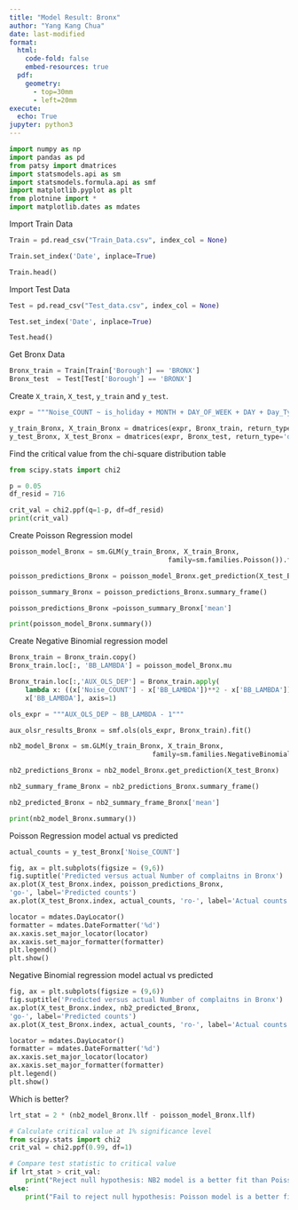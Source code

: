 ```yaml
---
title: "Model Result: Bronx"
author: "Yang Kang Chua"
date: last-modified
format:
  html:
    code-fold: false
    embed-resources: true
  pdf: 
    geometry: 
      - top=30mm
      - left=20mm
execute:
  echo: True
jupyter: python3
---
```


```python
import numpy as np
import pandas as pd
from patsy import dmatrices
import statsmodels.api as sm
import statsmodels.formula.api as smf
import matplotlib.pyplot as plt
from plotnine import *
import matplotlib.dates as mdates

```

Import Train Data
```python
Train = pd.read_csv("Train_Data.csv", index_col = None)

Train.set_index('Date', inplace=True)

Train.head()

```

Import Test Data

```python
Test = pd.read_csv("Test_data.csv", index_col = None)

Test.set_index('Date', inplace=True)

Test.head()
```

Get Bronx Data

```python
Bronx_train = Train[Train['Borough'] == 'BRONX']
Bronx_test  = Test[Test['Borough'] == 'BRONX']

```

Create `X_train`, `X_test`, `y_train` and `y_test`.
```python
expr = """Noise_COUNT ~ is_holiday + MONTH + DAY_OF_WEEK + DAY + Day_Type + TAVG + TMAX + TMIN + PRCP + Population + Home_Value + House_Income"""

y_train_Bronx, X_train_Bronx = dmatrices(expr, Bronx_train, return_type='dataframe')
y_test_Bronx, X_test_Bronx = dmatrices(expr, Bronx_test, return_type='dataframe')
```

Find the critical value from the chi-square distribution table
```python
from scipy.stats import chi2

p = 0.05
df_resid = 716

crit_val = chi2.ppf(q=1-p, df=df_resid)
print(crit_val)

```

Create Poisson Regression model

```python
poisson_model_Bronx = sm.GLM(y_train_Bronx, X_train_Bronx, 
                                        family=sm.families.Poisson()).fit()

poisson_predictions_Bronx = poisson_model_Bronx.get_prediction(X_test_Bronx)

poisson_summary_Bronx = poisson_predictions_Bronx.summary_frame()

poisson_predictions_Bronx =poisson_summary_Bronx['mean']

print(poisson_model_Bronx.summary())

```

Create Negative Binomial regression model 

```python
Bronx_train = Bronx_train.copy()
Bronx_train.loc[:, 'BB_LAMBDA'] = poisson_model_Bronx.mu

Bronx_train.loc[:,'AUX_OLS_DEP'] = Bronx_train.apply(
    lambda x: ((x['Noise_COUNT'] - x['BB_LAMBDA'])**2 - x['BB_LAMBDA']) / 
    x['BB_LAMBDA'], axis=1)

ols_expr = """AUX_OLS_DEP ~ BB_LAMBDA - 1"""

aux_olsr_results_Bronx = smf.ols(ols_expr, Bronx_train).fit()

nb2_model_Bronx = sm.GLM(y_train_Bronx, X_train_Bronx,
                                    family=sm.families.NegativeBinomial(alpha=aux_olsr_results_Bronx.params[0])).fit()

nb2_predictions_Bronx = nb2_model_Bronx.get_prediction(X_test_Bronx)

nb2_summary_frame_Bronx = nb2_predictions_Bronx.summary_frame()

nb2_predicted_Bronx = nb2_summary_frame_Bronx['mean']

print(nb2_model_Bronx.summary())

```

Poisson Regression model actual vs predicted
```python
actual_counts = y_test_Bronx['Noise_COUNT']

fig, ax = plt.subplots(figsize = (9,6))
fig.suptitle('Predicted versus actual Number of complaitns in Bronx')
ax.plot(X_test_Bronx.index, poisson_predictions_Bronx, 
'go-', label='Predicted counts')
ax.plot(X_test_Bronx.index, actual_counts, 'ro-', label='Actual counts')

locator = mdates.DayLocator()
formatter = mdates.DateFormatter('%d')
ax.xaxis.set_major_locator(locator)
ax.xaxis.set_major_formatter(formatter)
plt.legend()
plt.show()

```

Negative Binomial regression model actual vs predicted

```python

fig, ax = plt.subplots(figsize = (9,6))
fig.suptitle('Predicted versus actual Number of complaitns in Bronx')
ax.plot(X_test_Bronx.index, nb2_predicted_Bronx, 
'go-', label='Predicted counts')
ax.plot(X_test_Bronx.index, actual_counts, 'ro-', label='Actual counts')

locator = mdates.DayLocator()
formatter = mdates.DateFormatter('%d')
ax.xaxis.set_major_locator(locator)
ax.xaxis.set_major_formatter(formatter)
plt.legend()
plt.show()

```

Which is better?

```python

lrt_stat = 2 * (nb2_model_Bronx.llf - poisson_model_Bronx.llf)

# Calculate critical value at 1% significance level
from scipy.stats import chi2
crit_val = chi2.ppf(0.99, df=1)

# Compare test statistic to critical value
if lrt_stat > crit_val:
    print("Reject null hypothesis: NB2 model is a better fit than Poisson model.")
else:
    print("Fail to reject null hypothesis: Poisson model is a better fit than NB2 model.")

```